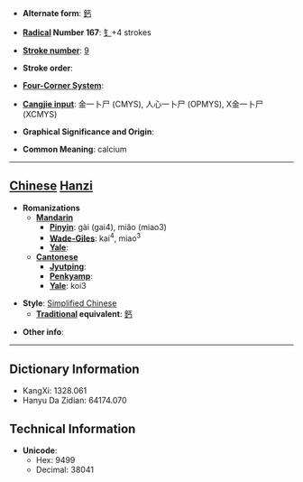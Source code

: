 * '''Alternate form''': [[鈣]]

* '''[[Wiktionary:Chinese radical index| Radical]] Number 167''': [[Wiktionary:Chinese radical index 钅|钅]]+4 strokes

* '''[[Wiktionary:Chinese total strokes index|Stroke number]]''': [[Wiktionary:Chinese total strokes index 9|9]]

* '''Stroke order''': 

* '''[[Wiktionary:Chinese four corner index|Four-Corner System]]''': 

* '''[[Wiktionary:Chinese Cangjie index|Cangjie input]]''': 金一卜尸 (CMYS), 人心一卜尸 (OPMYS), X金一卜尸 (XCMYS)

* '''Graphical Significance and Origin''': 

* '''Common Meaning''': calcium

----

== [[Chinese]] [[Hanzi]] ==

* '''Romanizations'''
** '''[[Mandarin]]'''
*** '''[[Pinyin]]''': gài (gai4), miǎo (miao3)
*** '''[[Wade-Giles]]''': kai<sup>4</sup>, miao<sup>3</sup>
*** '''[[Yale]]''': 
** '''[[Cantonese]]'''
*** '''[[Jyutping]]''':
*** '''[[Penkyamp]]''': 
*** '''[[Yale]]''': koi3

* '''Style''': [[Simplified Chinese]] 
** '''[[Traditional Chinese|Traditional]] equivalent''': [[鈣]]

* '''Other info''': 

----

== Dictionary Information ==

* KangXi: 1328.061
* Hanyu Da Zidian: 64174.070

== Technical Information ==

* '''Unicode''':
** Hex: 9499
** Decimal: 38041